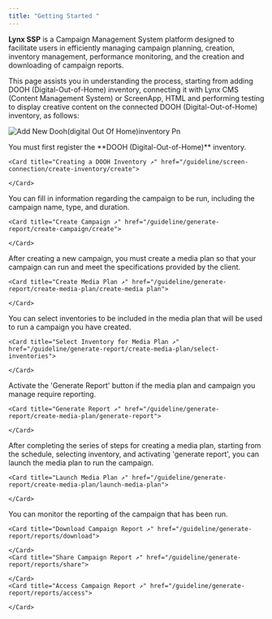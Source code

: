 ```yaml
---
title: "Getting Started "
---
```


**Lynx SSP** is a Campaign Management System platform designed to facilitate users in efficiently managing campaign planning, creation, inventory management, performance monitoring, and the creation and downloading of campaign reports.

This page assists you in understanding the process, starting from adding DOOH (Digital-Out-of-Home) inventory, connecting it with Lynx CMS (Content Management System) or ScreenApp, HTML and performing testing to display creative content on the connected DOOH (Digital-Out-of-Home) inventory, as follows:

![Add New Dooh(digital Out Of Home)inventory Pn](/images/AddNewDOOH\(Digital-Out-of-Home\)Inventory.png)

<Steps>
  <Step title="Creating a DOOH (Digital-Out-of-Home) Inventory on the Lynx SSP Platform">
    You must first register the **DOOH (Digital-Out-of-Home)** inventory.

    <Card title="Creating a DOOH Inventory ↗" href="/guideline/screen-connection/create-inventory/create">
      
    </Card>

  </Step>
  <Step title="Connecting the Lynx SSP Platform with DOOH (Digital-Out-of-Home) Inventory">
    You can fill in information regarding the campaign to be run, including the campaign name, type, and duration.

    <Card title="Create Campaign ↗" href="/guideline/generate-report/create-campaign/create">
      
    </Card>
  </Step>
  <Step title="Creating a Media Plan">
    After creating a new campaign, you must create a media plan so that your campaign can run and meet the specifications provided by the client.

    <Card title="Create Media Plan ↗" href="/guideline/generate-report/create-media-plan/create-media plan">
      
    </Card>
  </Step>
  <Step title="Selecting Inventory to Media Plan">
    You can select inventories to be included in the media plan that will be used to run a campaign you have created.

    <Card title="Select Inventory for Media Plan ↗" href="/guideline/generate-report/create-media-plan/select-inventories">
      
    </Card>
  </Step>
  <Step title="Generate Report">
    Activate the 'Generate Report' button if the media plan and campaign you manage require reporting.

    <Card title="Generate Report ↗" href="/guideline/generate-report/create-media-plan/generate-report">
      
    </Card>
  </Step>
  <Step title="Launch Media Plan">
    After completing the series of steps for creating a media plan, starting from the schedule, selecting inventory, and activating 'generate report', you can launch the media plan to run the campaign.

    <Card title="Launch Media Plan ↗" href="/guideline/generate-report/create-media-plan/launch-media-plan">
      
    </Card>
  </Step>
  <Step title="Monitoring Campaign Report">
    You can monitor the reporting of the campaign that has been run.

    <Card title="Download Campaign Report ↗" href="/guideline/generate-report/reports/download">
      
    </Card>
    <Card title="Share Campaign Report ↗" href="/guideline/generate-report/reports/share">
      
    </Card>
    <Card title="Access Campaign Report ↗" href="/guideline/generate-report/reports/access">
      
    </Card>
  </Step>
</Steps>